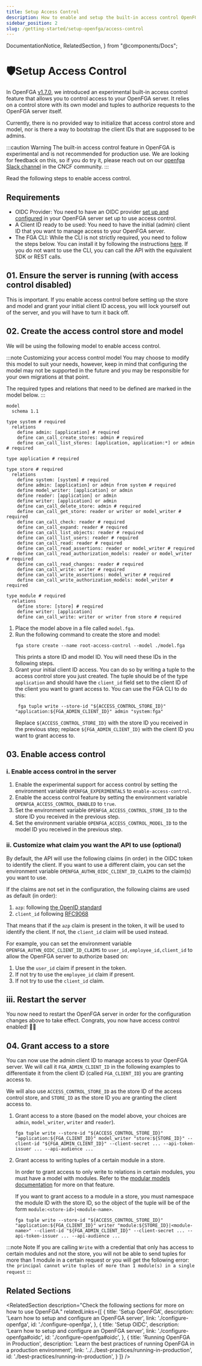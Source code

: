 ```yaml
---
title: Setup Access Control
description: How to enable and setup the built-in access control OpenFGA server (experimental)
sidebar_position: 2
slug: /getting-started/setup-openfga/access-control
---
```


  DocumentationNotice,
  RelatedSection,
} from "@components/Docs";

# 🛡️Setup Access Control

In OpenFGA [v1.7.0](https://github.com/openfga/openfga/releases/tag/v1.7.0), we introduced an experimental built-in access control feature that allows you to control access to your OpenFGA server. It relies on a control store with its own model and tuples to authorize requests to the OpenFGA server itself.

Currently, there is no provided way to initialize that access control store and model, nor is there a way to bootstrap the client IDs that are supposed to be admins.

:::caution Warning
The built-in access control feature in OpenFGA is experimental and is not recommended for production use. We are looking for feedback on this, so if you do try it, please reach out on our [openfga Slack channel](../../community.mdx) in the CNCF community.
:::

Read the following steps to enable access control.

## Requirements

- OIDC Provider: You need to have an OIDC provider [set up and configured](./configure-openfga.mdx#oidc) in your OpenFGA server set up to use access control.
- A Client ID ready to be used: You need to have the initial (admin) client ID that you want to manage access to your OpenFGA server.
- The FGA CLI: While the CLI is not strictly required, you need to follow the steps below. You can install it by following the instructions [here](../cli.mdx). If you do not want to use the CLI, you can call the API with the equivalent SDK or REST calls.

## 01. Ensure the server is running (with access control disabled)

This is important. If you enable access control before setting up the store and model and grant your initial client ID access, you will lock yourself out of the server, and you will have to turn it back off.

## 02. Create the access control store and model

We will be using the following model to enable access control.

:::note Customizing your access control model
You may choose to modify this model to suit your needs, however, keep in mind that configuring the model may not be supported in the future and you may be responsible for your own migrations at that point.

The required types and relations that need to be defined are marked in the model below.
:::

```dsl.openfga
model
  schema 1.1

type system # required
  relations
    define admin: [application] # required
    define can_call_create_stores: admin # required
    define can_call_list_stores: [application, application:*] or admin # required

type application # required

type store # required
  relations
    define system: [system] # required
    define admin: [application] or admin from system # required
    define model_writer: [application] or admin
    define reader: [application] or admin
    define writer: [application] or admin
    define can_call_delete_store: admin # required
    define can_call_get_store: reader or writer or model_writer # required
    define can_call_check: reader # required
    define can_call_expand: reader # required
    define can_call_list_objects: reader # required
    define can_call_list_users: reader # required
    define can_call_read: reader # required
    define can_call_read_assertions: reader or model_writer # required
    define can_call_read_authorization_models: reader or model_writer # required
    define can_call_read_changes: reader # required
    define can_call_write: writer # required
    define can_call_write_assertions: model_writer # required
    define can_call_write_authorization_models: model_writer # required

type module # required
  relations
    define store: [store] # required
    define writer: [application]
    define can_call_write: writer or writer from store # required
```

1. Place the model above in a file called `model.fga`.
2. Run the following command to create the store and model:
   ```shell
   fga store create --name root-access-control --model ./model.fga
   ```
   This prints a store ID and model ID. You will need these IDs in the following steps.
3. Grant your initial client ID access. You can do so by writing a tuple to the access control store you just created. The tuple should be of the type `application` and should have the `client_id` field set to the client ID of the client you want to grant access to. You can use the FGA CLI to do this:
   ```shell
    fga tuple write --store-id "${ACCESS_CONTROL_STORE_ID}" "application:${FGA_ADMIN_CLIENT_ID}" admin "system:fga"
   ```
    Replace `${ACCESS_CONTROL_STORE_ID}` with the store ID you received in the previous step; replace `${FGA_ADMIN_CLIENT_ID}` with the client ID you want to grant access to.

## 03. Enable access control

### i. Enable access control in the server
1. Enable the experimental support for access control by setting the environment variable `OPENFGA_EXPERIMENTALS` to `enable-access-control`.
2. Enable the access control feature by setting the environment variable `OPENFGA_ACCESS_CONTROL_ENABLED` to `true`.
3. Set the environment variable `OPENFGA_ACCESS_CONTROL_STORE_ID` to the store ID you received in the previous step.
4. Set the environment variable `OPENFGA_ACCESS_CONTROL_MODEL_ID` to the model ID you received in the previous step.

### ii. Customize what claim you want the API to use (optional)

By default, the API will use the following claims (in order) in the OIDC token to identify the client. If you want to use a different claim, you can set the environment variable `OPENFGA_AUTHN_OIDC_CLIENT_ID_CLAIMS` to the claim(s) you want to use.

<!-- markdown-link-check-disable -->
If the claims are not set in the configuration, the following claims are used as default (in order):
1. `azp`: following [the OpenID standard](https://openid.net/specs/openid-connect-core-1_0.html#IDToken)
2. `client_id` following [RFC9068](https://www.rfc-editor.org/rfc/rfc9068.html#name-data-structure)
<!-- markdown-link-check-enable -->

That means that if the `azp` claim is present in the token, it will be used to identify the client. If not, the `client_id` claim will be used instead.

For example, you can set the environment variable `OPENFGA_AUTHN_OIDC_CLIENT_ID_CLAIMS` to `user_id,employee_id,client_id` to allow the OpenFGA server to authorize based on:
1. Use the `user_id` claim if present in the token.
2. If not try to use the `employee_id` claim if present.
3. If not try to use the `client_id` claim.

## iii. Restart the server
You now need to restart the OpenFGA server in order for the configuration changes above to take effect. Congrats, you now have access control enabled! 🎉🎉

## 04. Grant access to a store

You can now use the admin client ID to manage access to your OpenFGA server. We will call it `FGA_ADMIN_CLIENT_ID` in the following examples to differentiate it from the client ID (called `FGA_CLIENT_ID`) you are granting access to.

We will also use `ACCESS_CONTROL_STORE_ID` as the store ID of the access control store, and `STORE_ID` as the store ID you are granting the client access to.

1. Grant access to a store (based on the model above, your choices are `admin`, `model_writer`, `writer` and `reader`).
   ```shell
   fga tuple write --store-id "${ACCESS_CONTROL_STORE_ID}" "application:${FGA_CLIENT_ID}" model_writer "store:${STORE_ID}" --client-id "${FGA_ADMIN_CLIENT_ID}" --client-secret ... --api-token-issuer ... --api-audience ...
   ```

2. Grant access to writing tuples of a certain module in a store.

   In order to grant access to only write to relations in certain modules, you must have a model with modules. Refer to the [modular models documentation](../../modeling/modular-models.mdx) for more on that feature.

   If you want to grant access to a module in a store, you must namespace the module ID with the store ID, so the object of the tuple will be of the form `module:<store-id>|<module-name>`.
   ```shell
   fga tuple write --store-id "${ACCESS_CONTROL_STORE_ID}" "application:${FGA_CLIENT_ID}" writer "module:${STORE_ID}|<module-name>" --client-id "${FGA_ADMIN_CLIENT_ID}" --client-secret ... --api-token-issuer ... --api-audience ...
   ```

:::note Note
If you are calling `Write` with a credential that only has access to certain modules and not the store, you will not be able to send tuples for more than 1 module in a certain request or you will get the following error: `the principal cannot write tuples of more than 1 module(s) in a single request`
:::

## Related Sections

<RelatedSection
  description="Check the following sections for more on how to use OpenFGA."
  relatedLinks={[
    {
      title: 'Setup OpenFGA',
      description: 'Learn how to setup and configure an OpenFGA server',
      link: './configure-openfga',
      id: './configure-openfga',
    },
    {
      title: 'Setup OIDC',
      description: 'Learn how to setup and configure an OpenFGA server',
      link: './configure-openfga#oidc',
      id: './configure-openfga#oidc',
    },
    {
      title: 'Running OpenFGA in Production',
      description: 'Learn the best practices of running OpenFGA in a production environment',
      link: '../../best-practices/running-in-production',
      id: './best-practices/running-in-production',
    }
  ]}
/>
